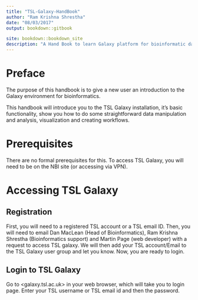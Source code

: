 ```yaml
---
title: "TSL-Galaxy-HandBook"
author: "Ram Krishna Shrestha"
date: "08/03/2017"
output: bookdown::gitbook

site: bookdown::bookdown_site
description: "A Hand Book to learn Galaxy platform for bioinformatic data analysis for a new user in TSL"
---
```


# Preface

The purpose of this handbook is to give a new user an introduction to the Galaxy environment for bioinformatics.

This handbook will introduce you to the TSL Galaxy installation, it's basic functionality, show you how to do some straightforward data manipulation and analysis, visualization and creating workflows.

# Prerequisites

There are no formal prerequisites for this. To access TSL Galaxy, you will need to be on the NBI site (or accessing via VPN).

# Accessing TSL Galaxy

## Registration

  First, you will need to a registered TSL account or a TSL email ID. Then, you will need to email Dan MacLean (Head of Bioinformatics), Ram Krishna Shrestha (Bioinformatics support) and Martin Page (web developer) with a request to access TSL galaxy. We will then add your TSL account/Email to the TSL Galaxy user group and let you know. Now, you are ready to login.

## Login to TSL Galaxy

  Go to <galaxy.tsl.ac.uk> in your web browser, which will take you to login page. Enter your TSL username or TSL email id and then the password.